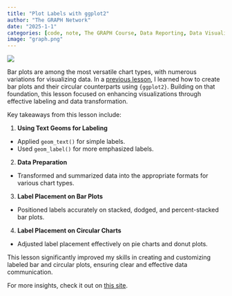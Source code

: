 ```yaml
---
title: "Plot Labels with ggplot2"
author: "The GRAPH Network"
date: "2025-1-1"
categories: [code, note, The GRAPH Course, Data Reporting, Data Visualization, R]
image: "graph.png"
---
```


![](graph.png)

Bar plots are among the most versatile chart types, with numerous variations for visualizing data. In a [previous lesson](https://lawaloa.github.io/Bar_chart/){target="_blank"}, I learned how to create bar plots and their circular counterparts using `{ggplot2}`. Building on that foundation, this lesson focused on enhancing visualizations through effective labeling and data transformation.

Key takeaways from this lesson include:

1.  **Using Text Geoms for Labeling**

-   Applied `geom_text()` for simple labels.
-   Used `geom_label()` for more emphasized labels.

2.  **Data Preparation**

-   Transformed and summarized data into the appropriate formats for various chart types.

3.  **Label Placement on Bar Plots**

-   Positioned labels accurately on stacked, dodged, and percent-stacked bar plots.

4.  **Label Placement on Circular Charts**

-   Adjusted label placement effectively on pie charts and donut plots.

This lesson significantly improved my skills in creating and customizing labeled bar and circular plots, ensuring clear and effective data communication.

For more insights, check it out on [this site](https://lawaloa.github.io/Plot_Label/){target="_blank"}.
